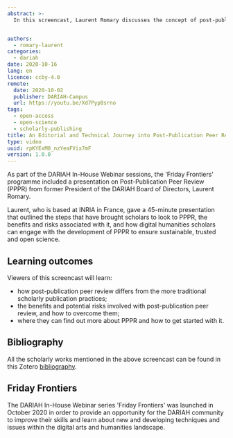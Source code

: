 ```yaml
---
abstract: >-
  In this screencast, Laurent Romary discusses the concept of post-publication peer review (PPPR) as well as the risks, challenges and potential benefits of changing traditional approaches to research publication workflows.


authors:
  - romary-laurent
categories:
  - dariah
date: 2020-10-16
lang: en
licence: ccby-4.0
remote:
  date: 2020-10-02
  publisher: DARIAH-Campus
  url: https://youtu.be/Xd7Pyp8srno
tags:
  - open-access
  - open-science
  - scholarly-publishing
title: An Editorial and Technical Journey into Post-Publication Peer Review (PPPR)
type: video
uuid: rpKYExM0_nzYeaFVix7mF
version: 1.0.0
---
```


As part of the DARIAH In-House Webinar sessions, the 'Friday Frontiers' programme included a presentation on Post-Publication Peer Review (PPPR) from former President of the DARIAH Board of Directors, Laurent Romary.

Laurent, who is based at INRIA in France, gave a 45-minute presentation that outlined the steps that have brought scholars to look to PPPR, the benefits and risks associated with it, and how digital humanities scholars can engage with the development of PPPR to ensure sustainable, trusted and open science.

## Learning outcomes

Viewers of this screencast will learn:

- how post-publication peer review differs from the more traditional scholarly publication practices;
- the benefits and potential risks involved with post-publication peer review, and how to overcome them;
- where they can find out more about PPPR and how to get started with it.

<VideoCard
  title="Click to view"
  subtitle="An Editorial and Technical Journey into Post-Publication Peer Review (PPPR)"
  id="Xd7Pyp8srno"
  image="/assets/images/cms/resources/editorial-and-technical-journey-into-post-publication-peer-review-pppr/PPPR-title-slide.png"
/>

## Bibliography

All the scholarly works mentioned in the above screencast can be found in this Zotero [bibliography](https://www.zotero.org/groups/2587787/pppr/library).

## Friday Frontiers

The DARIAH In-House Webinar series 'Friday Frontiers' was launched in October 2020 in order to provide an opportunity for the DARIAH community to improve their skills and learn about new and developing techniques and issues within the digital arts and humanities landscape.
